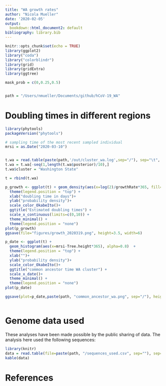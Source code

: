 ```yaml
---
title: "WA growth rates"
author: "Nicola Mueller"
date: '2020-02-05'
output:
  bookdown::html_document2: default
bibliography: library.bib
---
```



```r
knitr::opts_chunk$set(echo = TRUE)
library(ggplot2)
library("coda")
library("colorblindr") 
library(grid)
library(gridExtra)
library(ggtree)

mask_prob = c(0,0.25,0.5)


path = "/Users/nmueller/Documents/github/hCoV-19_WA"


```

# Doubling times in different regions
```r
library(phytools)
packageVersion("phytools")

# sampling time of the most recent sampled individual
mrsi = as.Date("2020-03-10")


t.wa = read.table(paste(path,'/out/cluster_wa.log',sep="/"), sep="\t", header=T)
t.wa = t.wa[-seq(1,length(t.wa$posterior)/10),]
t.wa$cluster = "Washington State"

t = rbind(t.wa)

p_growth <- ggplot(t) + geom_density(aes(x=log(2)/growthRate*365, fill=cluster), alpha=0.5)  + 
  theme(legend.position = "top") +
  xlab("doubling time in days")+
  ylab("probability density")+
  scale_color_OkabeIto()+
  ggtitle("Estimated doubling times") +
  scale_x_continuous(limits=c(0,10)) +
  theme_minimal() +
  theme(legend.position = "none")
plot(p_growth)
ggsave(file="figures/growth_2020319.png", height=3.5, width=6)

p_date <- ggplot(t) + 
  geom_histogram(aes(x=mrsi-Tree.height*365), alpha=0.8)  + 
  theme(legend.position = "top") +
  xlab("")+
  ylab("probability density")+
  scale_color_OkabeIto()+
  ggtitle("common ancestor time WA cluster") +
  scale_x_date()+
  theme_minimal() +
  theme(legend.position = "none")
plot(p_date)

ggsave(plot=p_date,paste(path, "common_ancestor_wa.png", sep="/"), height=3,width= 4)



```


# Genome data used

These analyses have been made possible by the public sharing of data.
The analysis here used the following sequences:

```r
library(knitr)
data = read.table(file=paste(path, "/sequences_used.csv", sep=""), sep="|", header=T)
kable(data)
```

# References